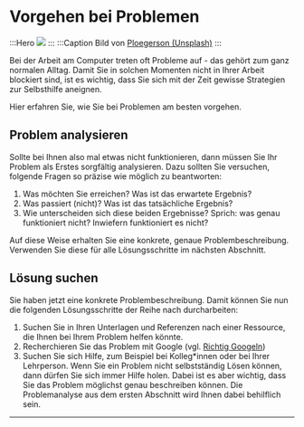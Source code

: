 # Vorgehen bei Problemen
:::Hero
![](./img/erste-hilfe.jpeg)
:::
:::Caption
Bild von <a href="https://unsplash.com/photos/orange-erste-hilfe-med-kit-j-ped4HD32Q?utm_content=creditCopyText&utm_medium=referral&utm_source=unsplash">Ploegerson (Unsplash)</a>
:::

Bei der Arbeit am Computer treten oft Probleme auf - das gehört zum ganz normalen Alltag. Damit Sie in solchen Momenten nicht in Ihrer Arbeit blockiert sind, ist es wichtig, dass Sie sich mit der Zeit gewisse Strategien zur Selbsthilfe aneignen.

Hier erfahren Sie, wie Sie bei Problemen am besten vorgehen.

## Problem analysieren
Sollte bei Ihnen also mal etwas nicht funktionieren, dann müssen Sie Ihr Problem als Erstes sorgfältig analysieren. Dazu sollten Sie versuchen, folgende Fragen so präzise wie möglich zu beantworten:

1. Was möchten Sie erreichen? Was ist das erwartete Ergebnis?
2. Was passiert (nicht)? Was ist das tatsächliche Ergebnis?
3. Wie unterscheiden sich diese beiden Ergebnisse? Sprich: was genau funktioniert nicht? Inwiefern funktioniert es nicht?

Auf diese Weise erhalten Sie eine konkrete, genaue Problembeschreibung. Verwenden Sie diese für alle Lösungsschritte im nächsten Abschnitt.

## Lösung suchen
Sie haben jetzt eine konkrete Problembeschreibung. Damit können Sie nun die folgenden Lösungsschritte der Reihe nach durcharbeiten:

1. Suchen Sie in Ihren Unterlagen und Referenzen nach einer Ressource, die Ihnen bei Ihrem Problem helfen könnte.
2. Recherchieren Sie das Problem mit Google (vgl. [Richtig Googeln](Suchmaschinen#richtig-googlen))
3. Suchen Sie sich Hilfe, zum Beispiel bei Kolleg*innen oder bei Ihrer Lehrperson. Wenn Sie ein Problem nicht selbstständig Lösen können, dann dürfen Sie sich immer Hilfe holen. Dabei ist es aber wichtig, dass Sie das Problem möglichst genau beschreiben können. Die Problemanalyse aus dem ersten Abschnitt wird Ihnen dabei behilflich sein.

---
